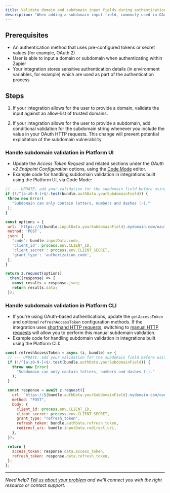 ```yaml
---
title: Validate domain and subdomain input fields during authentication
description: "When adding a subdomain input field, commonly used in OAuth implementations, additional validation is strongly recommended to prevent a potential security vulnerability. If not taken into account, an attacker could utilize a maliciously constructed subdomain field (like `attacker-domain.com/`) in order to redirect OAuth connection requests to that attacker-controlled domain (because `attacker-domain.com/.your-domain.com` resolves to the attacker's domain instead of the expected one). Taking the following steps prevents the potential for an attacker to access your integration's sensitive authentication information, such as the OAuth client ID or secret."
---
```

## Prerequisites

*   An authentication method that uses pre-configured tokens or secret values (for example, OAuth 2)
*   User is able to input a domain or subdomain when authenticating within Zapier
*   Your integration stores sensitive authentication details (in environment variables, for example) which are used as part of the authentication process

## Steps

1.  If your integration allows for the user to provide a domain, validate the input against an allow-list of trusted domains.

2.  If your integration allows for the user to provide a subdomain, add conditional validation for the subdomain string whenever you include the value in your OAuth HTTP requests. This change will prevent potential exploitation of the subdomain vulnerability.


### Handle subdomain validation in Platform UI

*   Update the _Access Token Request_ and related sections under the _OAuth v2 Endpoint Configuration_ options, using the [Code Mode](/platform/build/code-mode) editor.
*   Example code for handling subdomain validation in integrations built using the Platform UI, via Code Mode:

```js
// --- UPDATE: add your validation for the subdomain field before using it ---
if (!/^[a-z0-9-]+$/.test(bundle.authData.yourSubdomainField)) {
 throw new Error(
   "Subdomain can only contain letters, numbers and dashes (-)."
 );
}

const options = {
 url: `https://${bundle.inputData.yourSubdomainField}.mydomain.com/oauth/access-token`,
 method: 'POST',
 json: {
   'code': bundle.inputData.code,
   'client_id': process.env.CLIENT_ID,
   'client_secret': process.env.CLIENT_SECRET,
   'grant_type': 'authorization_code',
 },
}

return z.request(options)
 .then((response) => {
   const results = response.json;
   return results.data;
 });
```

### Handle subdomain validation in Platform CLI

*   If you're using OAuth-based authentications, update the `getAccessToken` and optional `refreshAccessToken` configuration methods. If the integration uses [shorthand HTTP requests](https://github.com/zapier/zapier-platform/blob/main/packages/cli/README.md#shorthand-http-requests), switching to [manual HTTP requests](https://github.com/zapier/zapier-platform/blob/main/packages/cli/README.md#manual-http-requests) will allow you to perform this manual subdomain validation.
*   Example code for handling subdomain validation in integrations built using the Platform CLI:

```js
const refreshAccessToken = async (z, bundle) => {
 // --- UPDATE: add your validation for the subdomain field before using it ---
 if (!/^[a-z0-9-]+$/.test(bundle.authData.yourSubdomainField)) {
   throw new Error(
     "Subdomain can only contain letters, numbers and dashes (-)."
   );
 }

 const response = await z.request({
   url: `https://${bundle.authData.yourSubdomainField}.mydomain.com/oauth/token`,
   method: "POST",
   body: {
     client_id: process.env.CLIENT_ID,
     client_secret: process.env.CLIENT_SECRET,
     grant_type: "refresh_token",
     refresh_token: bundle.authData.refresh_token,
     redirect_uri: bundle.inputData.redirect_uri,
   },
 });

 return {
   access_token: response.data.access_token,
   refresh_token: response.data.refresh_token,
 };
};
```

- - -

_Need help? [Tell us about your problem](https://developer.zapier.com/contact) and we'll connect you with the right resource or contact support._
